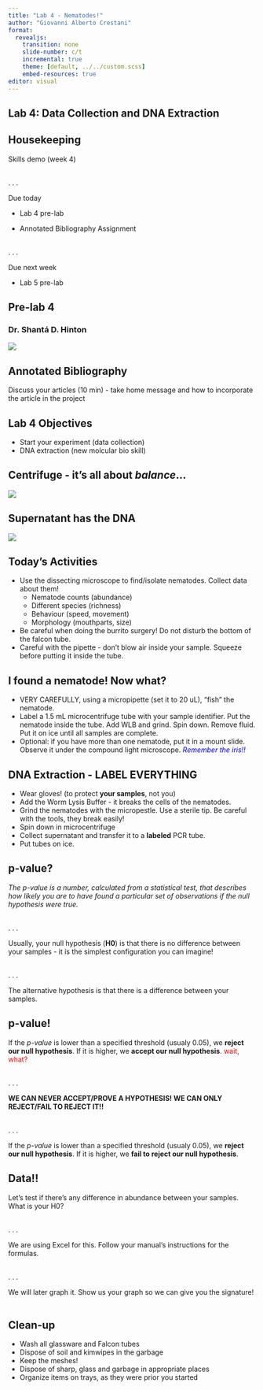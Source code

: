 ```yaml
---
title: "Lab 4 - Nematodes!"
author: "Giovanni Alberto Crestani"
format:
  revealjs:
    transition: none
    slide-number: c/t
    incremental: true
    theme: [default, ../../custom.scss]
    embed-resources: true
editor: visual
---
```


## Lab 4: Data Collection and DNA Extraction

## Housekeeping

Skills demo (week 4)\
\

. . .

Due today

-   Lab 4 pre-lab

-   Annotated Bibliography Assignment\
    \

. . .

Due next week

-   Lab 5 pre-lab

## Pre-lab 4

### Dr. Shantá D. Hinton

![](images/hinton.png)

## Annotated Bibliography

Discuss your articles (10 min) - take home message and how to incorporate the article in the project

## Lab 4 Objectives

-   Start your experiment (data collection)
-   DNA extraction (new molcular bio skill)

## Centrifuge - it's all about *balance*...

![](images/centrifugation.png)

## Supernatant has the DNA

![](images/supernatant.png)

## Today's Activities

-   Use the dissecting microscope to find/isolate nematodes. Collect data about them!
    -   Nematode counts (abundance)
    -   Different species (richness)
    -   Behaviour (speed, movement)
    -   Morphology (mouthparts, size)
-   Be careful when doing the burrito surgery! Do not disturb the bottom of the falcon tube.
-   Careful with the pipette - don't blow air inside your sample. Squeeze before putting it inside the tube.

## I found a nematode! Now what?

-  VERY CAREFULLY, using a micropipette (set it to 20 uL), "fish" the nematode.
-  Label a 1.5 mL microcentrifuge tube with your sample identifier. Put the nematode inside the tube. Add WLB and grind. Spin down. Remove fluid. Put it on ice until all samples are complete.
-  Optional: if you have more than one nematode, put it in a mount slide. Observe it under the compound light microscope. <span style="color:blue;">[*Remember the iris!!*]{.fragment .fade-in}</span>

## DNA Extraction - LABEL EVERYTHING
-  Wear gloves! (to protect **your samples**, not you)
-  Add the Worm Lysis Buffer - it breaks the cells of the nematodes.
-  Grind the nematodes with the micropestle. Use a sterile tip. Be careful with the tools, they break easily!
-  Spin down in microcentrifuge
-  Collect supernatant and transfer it to a **labeled** PCR tube.
-  Put tubes on ice.

## p-value?
*The p-value is a number, calculated from a statistical test, that describes how likely you are to have found a particular set of observations if the null hypothesis were true.*\
\

. . .

Usually, your null hypothesis (**H0**) is that there is no difference between your samples - it is the simplest configuration you can imagine!\
\

. . . 

The alternative hypothesis is that there is a difference between your samples.

## p-value!
::: {.fragment .semi-fade-out fragment-index=4}
If the *p-value* is lower than a specified threshold (usualy 0.05), we **reject our null hypothesis**. If it is higher, we **accept our null hypothesis**.  <span style="color:red;">[wait, what?]{.fragment .fade-in fragment-index=1}</span>\
\
:::

. . . 

::: {.fragment .fade-in fragment-index=2}
**WE CAN NEVER ACCEPT/PROVE A HYPOTHESIS! WE CAN ONLY REJECT/FAIL TO REJECT IT!!**\
\
:::
. . .

::: {.fragment .fade-in fragment-index=3}
If the *p-value* is lower than a specified threshold (usualy 0.05), we **reject our null hypothesis**. If it is higher, we **fail to reject our null hypothesis**.
:::

## Data!!
Let's test if there's any difference in abundance between your samples. What is your H0?\
\

. . .

We are using Excel for this. Follow your manual's instructions for the formulas.\
\

. . .

We will later graph it. Show us your graph so we can give you the signature!\
\

## Clean-up
-  Wash all glassware and Falcon tubes
-  Dispose of soil and kimwipes in the garbage
-  Keep the meshes!
-  Dispose of sharp, glass and garbage in appropriate places
-  Organize items on trays, as they were prior you started

